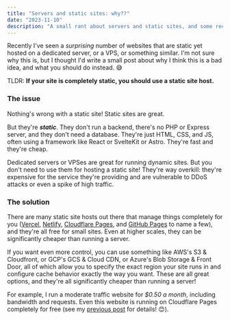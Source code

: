 ```yaml
---
title: "Servers and static sites: why??"
date: "2023-11-10"
description: "A small rant about servers and static sites, and some recommendations if your site is completely static."
---
```


Recently I've seen a *surprising* number of websites that are static yet hosted on a dedicated server, or a VPS, or something similar. I'm not sure why this is, but I thought I'd write a small post about why I think this is a bad idea, and what you should do instead. 😅

TLDR: **If your site is completely static, you should use a static site host.**

### The issue

Nothing's wrong with a static site! Static sites are great.

But they're ***static***. They don't run a backend, there's no PHP or Express server, and they don't need a database. They're just HTML, CSS, and JS, often using a framework like React or SvelteKit or Astro. They're fast and they're cheap.

Dedicated servers or VPSes are great for running dynamic sites. But you don't need to use them for hosting a static site! They're way overkill: they're expensive for the service they're providing and are vulnerable to DDoS attacks or even a spike of high traffic.

### The solution

There are many static site hosts out there that manage things completely for you ([Vercel](https://vercel.com), [Netlify](https://netlify.com), [Cloudflare Pages](https://pages.cloudflare.com), and [GitHub Pages](https://pages.github.com/) to name a few), and they're all free for small sites. Even at higher scales, they can be significantly cheaper than running a server.

If you want even more control, you can use something like AWS's S3 & Cloudfront, or GCP's GCS & Cloud CDN, or Azure's Blob Storage & Front Door, all of which allow you to specify the exact region your site runs in and configure cache behavior exactly the way you want. These are all great options, and they're all significantly cheaper than running a server!

For example, I run a moderate traffic website for *$0.50 a month*, including bandwidth and requests. Even this website is running on Cloudflare Pages completely for free (see my [previous post](/blog/this-site) for details! 😊).